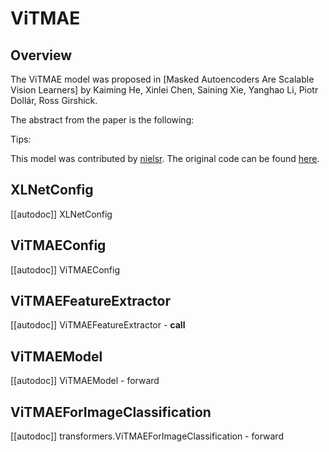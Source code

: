 <!--Copyright 2022 The HuggingFace Team. All rights reserved.

Licensed under the Apache License, Version 2.0 (the "License"); you may not use this file except in compliance with
the License. You may obtain a copy of the License at

http://www.apache.org/licenses/LICENSE-2.0

Unless required by applicable law or agreed to in writing, software distributed under the License is distributed on
an "AS IS" BASIS, WITHOUT WARRANTIES OR CONDITIONS OF ANY KIND, either express or implied. See the License for the
specific language governing permissions and limitations under the License.
-->

# ViTMAE

## Overview

The ViTMAE model was proposed in [Masked Autoencoders Are Scalable Vision Learners] by Kaiming He, Xinlei Chen, Saining Xie, Yanghao Li, Piotr Dollár, Ross Girshick. 
<INSERT SHORT SUMMARY HERE>

The abstract from the paper is the following:

*<INSERT PAPER ABSTRACT HERE>*

Tips:

<INSERT TIPS ABOUT MODEL HERE>

This model was contributed by [nielsr](https://huggingface.co/nielsr). The original code can be found [here](https://github.com/facebookresearch/mae).

## XLNetConfig

[[autodoc]] XLNetConfig

## ViTMAEConfig

[[autodoc]] ViTMAEConfig


## ViTMAEFeatureExtractor

[[autodoc]] ViTMAEFeatureExtractor
    - __call__


## ViTMAEModel

[[autodoc]] ViTMAEModel
    - forward


## ViTMAEForImageClassification

[[autodoc]] transformers.ViTMAEForImageClassification
    - forward
